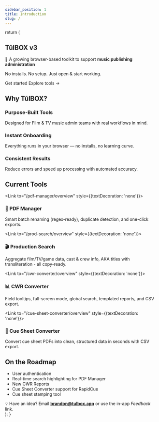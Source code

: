 ```yaml
---
sidebar_position: 1
title: Introduction
slug: /
---
```



  return (
    <main>
      <section className={styles.hero} role="banner">
        <div className={styles.heroInner}>
          <h1 className={styles.title}>TūlBOX v3</h1>
          <p className={styles.tagline}>
            🚀 A growing browser-based toolkit to support <strong>music publishing administration</strong>
          </p>
          <p className={styles.sub}>No installs. No setup. Just open &amp; start working.</p>
          <div className={styles.heroCta}>
            <Link className={styles.ctaButton} to="https://tulbox.app">Get started</Link>
            <Link className={styles.ctaLink} to="/pdf-manager/overview">Explore tools →</Link>
          </div>
        </div>
      </section>
      <section className={styles.section}>
        <h2 className={styles.h2}>Why TūlBOX?</h2>
        <div className={styles.grid3}>
          <article className={styles.card}>
            <h3 className={styles.h3}>Purpose-Built Tools</h3>
            <p>Designed for Film &amp; TV music admin teams with real workflows in mind.</p>
          </article>
          <article className={styles.card}>
            <h3 className={styles.h3}>Instant Onboarding</h3>
            <p>Everything runs in your browser — no installs, no learning curve.</p>
          </article>
          <article className={styles.card}>
            <h3 className={styles.h3}>Consistent Results</h3>
            <p>Reduce errors and speed up processing with automated accuracy.</p>
          </article>
        </div>
      </section>
      <section className={styles.section}>
        <h2 className={styles.h2}>Current Tools</h2>
        <div className={styles.grid3}>
          <Link to="/pdf-manager/overview" style={{textDecoration: 'none'}}>
          <article className={styles.card}>
            <h3 className={styles.h3}>📂 PDF Manager</h3>
            <p>Smart batch renaming (regex-ready), duplicate detection, and one-click exports.</p>
          </article>
          </Link>
          <Link to="/prod-search/overview" style={{textDecoration: 'none'}}>
          <article className={styles.card}>
            <h3 className={styles.h3}>🎬 Production Search</h3>
            <p>Aggregate film/TV/game data, cast &amp; crew info, AKA titles with transliteration - all copy-ready.</p>
          </article>
          </Link>
          <Link to="/cwr-converter/overview" style={{textDecoration: 'none'}}>
          <article className={styles.card}>
            <h3 className={styles.h3}>📊 CWR Converter</h3>
            <p>Field tooltips, full-screen mode, global search, templated reports, and CSV export.</p>
          </article>
          </Link>
          <Link to="/cue-sheet-converter/overview" style={{textDecoration: 'none'}}>
          <article className={styles.card}>
          <h3 className={styles.h3}>🎼 Cue Sheet Converter</h3>
          <p>
            Convert cue sheet PDFs into clean, structured data in seconds with CSV export.
          </p>
        </article>
        </Link>
        </div>
      </section>
      <section className={styles.section}>
        <h2 className={styles.h2}>On the Roadmap</h2>
        <ul className={styles.list}>
          <li>User authentication</li>
          <li>Real-time search highlighting for PDF Manager</li>
          <li>New CWR Reports</li>
          <li>Cue Sheet Converter support for RapidCue</li>
          <li>Cue sheet stamping tool</li>
        </ul>
        <div className={styles.ctaBox}>
          💡 Have an idea? Email <strong>brandon@tulbox.app</strong> or use the in-app <em>Feedback</em> link.
        </div>
      </section>
    </main>
  );
}
